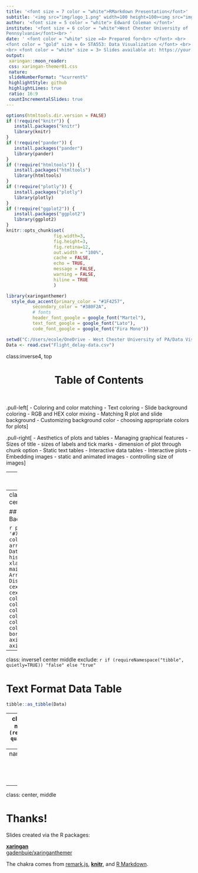 ---
title: '<font size = 7 color = "white">RMarkdown Presentation</font>'
subtitle: '<img src="img/logo_1.png" width=100 height=100><img src="img/RMarkdown-logo.png" width=90 height=100> <img src="img/xaringan-logo.png" width=90 height=100>'
author: '<font size = 5 color = "white"> Edward Coleman </font>'
institute: '<font size = 6 color = "white">West Chester University of 
Pennsylvania</font><br> '
date: ' <font color = "white" size =4> Prepared for<br> </font> <br> 
<font color = "gold" size = 6> STA553: Data Visualization </font> <br> 
<br> <font color = "white" size = 3> Slides available at: https://your.RPubs-url AND https://your-GitHub-url</font>'
output:
 xaringan::moon_reader:
 css: xaringan-themer01.css
 nature:
 slideNumberFormat: "%current%"
 highlightStyle: github
 highlightLines: true
 ratio: 16:9
 countIncrementalSlides: true
---

```{r setup, include=FALSE}
options(htmltools.dir.version = FALSE)
if (!require("knitr")) {
   install.packages("knitr")
   library(knitr)
}
if (!require("pander")) {
   install.packages("pander")
   library(pander)
}
if (!require("htmltools")) {
   install.packages("htmltools")
   library(htmltools)
}
if (!require("plotly")) {
   install.packages("plotly")
   library(plotly)
}
if (!require("ggplot2")) {
   install.packages("ggplot2")
   library(ggplot2)
}
knitr::opts_chunk$set(
                  fig.width=3, 
                  fig.height=3, 
                  fig.retina=12,
                  out.width = "100%",
                  cache = FALSE,
                  echo = TRUE,
                  message = FALSE, 
                  warning = FALSE,
                  hiline = TRUE
                  )
```

```{r xaringan-themer, include=FALSE, warning=FALSE}
library(xaringanthemer)
  style_duo_accent(primary_color = "#1F4257",
          secondary_color = "#380F2A",
          # fonts
          header_font_google = google_font("Martel"),
          text_font_google = google_font("Lato"),
          code_font_google = google_font("Fira Mono"))
```

```{r echo=FALSE}
setwd("C:/Users/ecole/OneDrive - West Chester University of PA/Data Visualization/Week Two")
Data <- read.csv("Flight_delay-data.csv")
```


class:inverse4, top

<h1 align="center"> Table of Contents</h1>
<BR>

.pull-left[
- Coloring and color matching
   - Text coloring
   - Slide background coloring
   - RGB and HEX color mixing 
- Matching R plot and slide background
   - Customizing background color
   - choosing appropriate colors for plots
]

.pull-right[
- Aesthetics of plots and tables
   - Managing graphical features
      - Sizes of title
      - sizes of labels and tick marks
      - dimension of plot through chunk option
   - Static text tables
   - Interactive data tables
- Interactive plots
- Embedding images
   - static and animated images
   - controlling size of images
]





---
name: colors-headers

### Coloring 

Coloring text through HTML tag or CSS style.

|  colored text     |     HTML tag       |      CSS style        |
|:-----------------:|:------------------:|:---------------------:|     
| <font color="red">red</font>  |`<font color="red">red</font>`| `<font style="color:red">red</font>`|
| <font color="#800080">purple</font>  |`<font color="#800080">purple</font>`| `<font style="color:#800080">purple</font>`|



### Highlighting & Decorating


|  Effect   |   Markdown    |              HTML   |      LaTex           |
|:----------:|:------------:|:-------------------:|:--------------------:|
| **bold**  |  `**bold**`   |     `<b>bold</b>`   |  `\textbf{bold}`     |
| _italic_  |  `_italic_`   |    `<i>italic</i>`  |  `\textit{italic}`   |
|~~strikethrough~~| `~~strikethrough~~`| `<s>strikethrough</s>` | `\cancel{strikethrough}`|



---
class: inverse1 center middle 


## Matching Plot Background Color

```{r echo=FALSE, fig.align='center', out.width = '600px'}
par(bg = '#70384A', col.axis="white")
arr_delay = Data$Arr_Delay
hist(arr_delay, xlab="", main="Histogram of Arr_delay Distribution", 
     cex.main=0.8, 
     cex.lab=0.8,
     col.axis = "white",
     col.main = "white",
     col.lab = "white",
     col.sub="white",
     col.tick="white",
     col = '#70384A', 
     border = "white")
axis(2,col="white")
axis(1,col="white")
```

---
class: inverse1 center middle 
exclude: `r if (requireNamespace("tibble", quietly=TRUE)) "false" else "true"`

# Text Format Data Table

```{r echo=FALSE, eval=requireNamespace("tibble", quietly=TRUE), comment=NA}
tibble::as_tibble(Data)
```

---
class: inverse3 center middle 
exclude: `r if (requireNamespace("DT", quietly=TRUE)) "false" else "true"`

# Interactive Data Table

```{r eval=requireNamespace("DT", quietly=TRUE), echo=FALSE}
DT::datatable(head(Data), fillContainer = FALSE, options = list(pageLength = 6))
```

---
name:interactive-plot

<h1 align = "center">Density of Arr_Delay within Flight Carriers UA, DL, & FL</h1>

<BR><BR><BR>
```{r echo=FALSE, out.width="80%", fig.align='right'}
# define three densities
carrier.UA <- Data[which(Data$Carrier == "UA"),]
UA <- density(carrier.UA$Arr_Delay)
carrier.DL <- Data[which(Data$Carrier == "DL"),]
DL <- density(carrier.DL$Arr_Delay)
carrier.FL <- Data[which(Data$Carrier == "FL"),]
FL <- density(carrier.FL$Arr_Delay)
# plot density curves
fig <- plot_ly(x = ~UA$x, y = ~UA$y, 
               type = 'scatter', mode = 'lines', 
               name = 'UA', 
               fill = 'tozeroy')  %>% 
           # adding more density curves
       add_trace(x = ~DL$x, y = ~DL$y, 
                 name = 'DL', fill = 'tozeroy')  %>% 
       add_trace(x = ~FL$x, y = ~FL$y, 
                 name = 'FL', fill = 'tozeroy')  %>%   
       layout(xaxis = list(title = 'Arr_Delay'),
              yaxis = list(title = 'Density'))
fig
```

---
class: center, middle

# Thanks!

Slides created via the R packages:

[**xaringan**](https://github.com/yihui/xaringan)<br>
[gadenbuie/xaringanthemer](https://github.com/gadenbuie/xaringanthemer)

The chakra comes from [remark.js](https://remarkjs.com), [**knitr**](http://yihui.name/knitr), and [R Markdown](https://rmarkdown.rstudio.com).